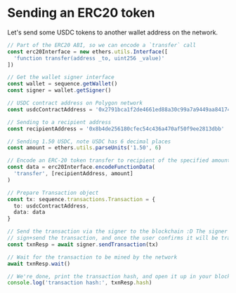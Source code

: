---
---

# Sending an ERC20 token

Let's send some USDC tokens to another wallet address on the network.

```ts
// Part of the ERC20 ABI, so we can encode a `transfer` call
const erc20Interface = new ethers.utils.Interface([
  'function transfer(address _to, uint256 _value)'
])

// Get the wallet signer interface
const wallet = sequence.getWallet()
const signer = wallet.getSigner()

// USDC contract address on Polygon network
const usdcContractAddress = '0x2791bca1f2de4661ed88a30c99a7a9449aa84174'

// Sending to a recipient address
const recipientAddress = '0x8b4de256180cfec54c436a470af50f9ee2813dbb'

// Sending 1.50 USDC, note USDC has 6 decimal places
const amount = ethers.utils.parseUnits('1.50', 6)

// Encode an ERC-20 token transfer to recipient of the specified amount
const data = erc20Interface.encodeFunctionData(
  'transfer', [recipientAddress, amount]
)

// Prepare Transaction object
const tx: sequence.transactions.Transaction = {
  to: usdcContractAddress,
  data: data
}

// Send the transaction via the signer to the blockchain :D The signer will prompt the user
// sign+send the transaction, and once the user confirms it will be transmitted.
const txnResp = await signer.sendTransaction(tx)

// Wait for the transaction to be mined by the network
await txnResp.wait()

// We're done, print the transaction hash, and open it up in your block explorer
console.log('transaction hash:', txnResp.hash)
```

